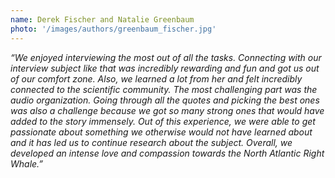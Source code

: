```yaml
---
name: Derek Fischer and Natalie Greenbaum
photo: '/images/authors/greenbaum_fischer.jpg'
---
```


*"We enjoyed interviewing the most out of all the tasks. Connecting with our interview subject like that was incredibly rewarding and fun and got us out of our comfort zone. Also, we learned a lot from her and felt incredibly connected to the scientific community. The most challenging part was the audio organization. Going through all the quotes and picking the best ones was also a challenge because we got so many strong ones that would have added to the story immensely. Out of this experience, we were able to get passionate about something we otherwise would not have learned about and it has led us to continue research about the subject. Overall, we developed an intense love and compassion towards the North Atlantic Right Whale."*
